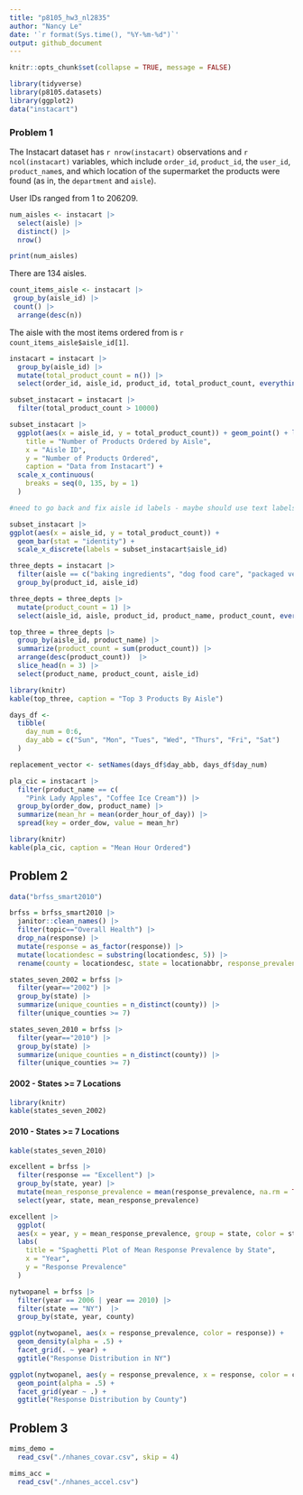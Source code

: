 ```yaml
---
title: "p8105_hw3_nl2835"
author: "Nancy Le"
date: '`r format(Sys.time(), "%Y-%m-%d")`'
output: github_document
---
```


```r
knitr::opts_chunk$set(collapse = TRUE, message = FALSE)
```


```r
library(tidyverse)
library(p8105.datasets)
library(ggplot2)
data("instacart")
```

### Problem 1

The Instacart dataset has `r nrow(instacart)` observations and `r ncol(instacart)` variables, which include `order_id`, `product_id`, the `user_id`, `product_name`s, and which location of the supermarket the products were found (as in, the `department` and `aisle`). 

User IDs ranged from 1 to 206209. 

```r
num_aisles <- instacart |> 
  select(aisle) |> 
  distinct() |> 
  nrow()

print(num_aisles)
```

There are 134 aisles. 


```r
count_items_aisle <- instacart |> 
 group_by(aisle_id) |> 
 count() |> 
  arrange(desc(n))
```


The aisle with the most items ordered from is `r count_items_aisle$aisle_id[1]`.


```r
instacart = instacart |> 
  group_by(aisle_id) |> 
  mutate(total_product_count = n()) |> 
  select(order_id, aisle_id, product_id, total_product_count, everything())
```

```r
subset_instacart = instacart |> 
  filter(total_product_count > 10000) 
```

```r
subset_instacart |> 
  ggplot(aes(x = aisle_id, y = total_product_count)) + geom_point() + labs(
    title = "Number of Products Ordered by Aisle",
    x = "Aisle ID",
    y = "Number of Products Ordered",
    caption = "Data from Instacart") +
  scale_x_continuous(
    breaks = seq(0, 135, by = 1)
  )

#need to go back and fix aisle id labels - maybe should use text labels above just the top 3 product counts?
```


```r
subset_instacart |> 
ggplot(aes(x = aisle_id, y = total_product_count)) + 
  geom_bar(stat = "identity") + 
  scale_x_discrete(labels = subset_instacart$aisle_id)
```

```r
three_depts = instacart |> 
  filter(aisle == c("baking ingredients", "dog food care", "packaged vegetables fruits")) |> 
  group_by(product_id, aisle_id) 

```

```r
three_depts = three_depts |> 
  mutate(product_count = 1) |> 
  select(aisle_id, aisle, product_id, product_name, product_count, everything()) 
```


```r
top_three = three_depts |> 
  group_by(aisle_id, product_name) |> 
  summarize(product_count = sum(product_count)) |> 
  arrange(desc(product_count))  |> 
  slice_head(n = 3) |> 
  select(product_name, product_count, aisle_id) 
```


```r
library(knitr)
kable(top_three, caption = "Top 3 Products By Aisle")
```

```r
days_df <- 
  tibble(
    day_num = 0:6,
    day_abb = c("Sun", "Mon", "Tues", "Wed", "Thurs", "Fri", "Sat")
  )
```

```r
replacement_vector <- setNames(days_df$day_abb, days_df$day_num)
```

```r
pla_cic = instacart |> 
  filter(product_name == c(
    "Pink Lady Apples", "Coffee Ice Cream")) |> 
  group_by(order_dow, product_name) |>
  summarize(mean_hr = mean(order_hour_of_day)) |> 
  spread(key = order_dow, value = mean_hr) 
```


```r
library(knitr)
kable(pla_cic, caption = "Mean Hour Ordered")
```


## Problem 2

```r
data("brfss_smart2010")
```

```r
brfss = brfss_smart2010 |> 
  janitor::clean_names() |> 
  filter(topic=="Overall Health") |> 
  drop_na(response) |> 
  mutate(response = as_factor(response)) |> 
  mutate(locationdesc = substring(locationdesc, 5)) |> 
  rename(county = locationdesc, state = locationabbr, response_prevalence = data_value)
```

```r
states_seven_2002 = brfss |> 
  filter(year=="2002") |> 
  group_by(state) |> 
  summarize(unique_counties = n_distinct(county)) |> 
  filter(unique_counties >= 7)
```

```r
states_seven_2010 = brfss |> 
  filter(year=="2010") |> 
  group_by(state) |> 
  summarize(unique_counties = n_distinct(county)) |> 
  filter(unique_counties >= 7)
```


#### 2002 - States >= 7 Locations
```r
library(knitr)
kable(states_seven_2002)
```


#### 2010 - States >= 7 Locations
```r
kable(states_seven_2010)
```


```r
excellent = brfss |> 
  filter(response == "Excellent") |> 
  group_by(state, year) |> 
  mutate(mean_response_prevalence = mean(response_prevalence, na.rm = TRUE)) |> 
  select(year, state, mean_response_prevalence)
```

```r
excellent |> 
  ggplot(
  aes(x = year, y = mean_response_prevalence, group = state, color = state)) + geom_line() +
  labs(
    title = "Spaghetti Plot of Mean Response Prevalence by State", 
    x = "Year", 
    y = "Response Prevalence"
  )
```

```r
nytwopanel = brfss |> 
  filter(year == 2006 | year == 2010) |> 
  filter(state == "NY")  |>  
  group_by(state, year, county) 
```


```r
ggplot(nytwopanel, aes(x = response_prevalence, color = response)) + 
  geom_density(alpha = .5) + 
  facet_grid(. ~ year) +
  ggtitle("Response Distribution in NY")
```

```r
ggplot(nytwopanel, aes(y = response_prevalence, x = response, color = county, group = county)) + 
  geom_point(alpha = .5) + 
  facet_grid(year ~ .) + 
  ggtitle("Response Distribution by County")
```


## Problem 3

```r
mims_demo = 
  read_csv("./nhanes_covar.csv", skip = 4)

mims_acc = 
  read_csv("./nhanes_accel.csv")
```



